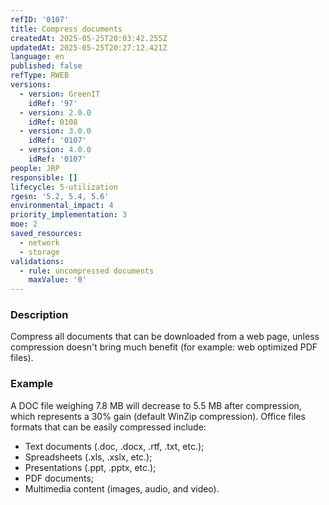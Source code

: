 ```yaml
---
refID: '0107'
title: Compress documents
createdAt: 2025-05-25T20:03:42.255Z
updatedAt: 2025-05-25T20:27:12.421Z
language: en
published: false
refType: RWEB
versions:
  - version: GreenIT
    idRef: '97'
  - version: 2.0.0
    idRef: 0108
  - version: 3.0.0
    idRef: '0107'
  - version: 4.0.0
    idRef: '0107'
people: JRP
responsible: []
lifecycle: 5-utilization
rgesn: '5.2, 5.4, 5.6'
environmental_impact: 4
priority_implementation: 3
moe: 2
saved_resources:
  - network
  - storage
validations:
  - rule: uncompressed documents
    maxValue: '0'
---
```


### Description

Compress all documents that can be downloaded from a web page, unless compression doesn't bring much benefit (for example: web optimized PDF files).

### Example

A DOC file weighing 7.8 MB will decrease to 5.5 MB after compression, which represents a 30% gain (default WinZip compression). Office files formats that can be easily compressed include:

* Text documents (.doc, .docx, .rtf, .txt, etc.);
* Spreadsheets (.xls, .xslx, etc.);
* Presentations (.ppt, .pptx, etc.);
* PDF documents;
* Multimedia content (images, audio, and video).

